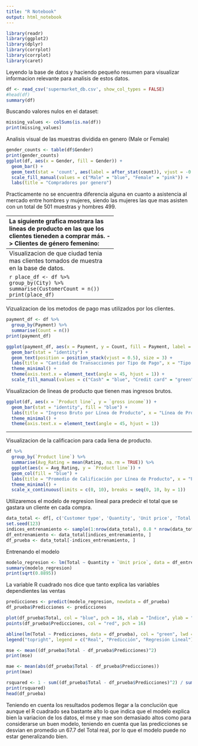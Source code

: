 ```yaml
---
title: "R Notebook"
output: html_notebook
---
```

```r
library(readr)
library(ggplot2)
library(dplyr)
library(corrplot)
library(corrplot)
library(caret)
```

Leyendo la base de datos y haciendo pequeño resumen para visualizar informacion relevante para analisis de estos datos.

```r
df <- read_csv('supermarket_db.csv', show_col_types = FALSE)
#head(df)
summary(df)
```

Buscando valores nulos en el dataset:
```r
missing_values <- colSums(is.na(df))
print(missing_values)
```
Analisis visual de las muestras dividida en genero (Male or Female)
```r
gender_counts <- table(df$Gender)
print(gender_counts)
ggplot(df, aes(x = Gender, fill = Gender)) +
  geom_bar() +
  geom_text(stat = 'count', aes(label = after_stat(count)), vjust = -0.5) +
  scale_fill_manual(values = c("Male" = "blue", "Female" = "pink")) +
  labs(title = "Compradores por genero")
```
Practicamente no se encuentra diferencia alguna en cuanto a asistencia al mercado entre hombres y mujeres, siendo las mujeres las que mas asisten con un total de 501 muestras y hombres 499.

------------------------------------------------
La siguiente grafica mostrara las lineas de producto en las que los clientes tieneden a comprar más.
-> Clientes de género femenino:
```r
df_female <- df %>%
  filter(Gender == "Female")
ggplot(df_female, aes(x = `Product line`, y = Quantity, fill = Gender)) +
  geom_bar(stat = "identity") +
  labs(title = "Cantidad Comprada por Mujeres en Cada Línea de Producto", x = "Línea de Producto", y = "Cantidad") +
  theme_minimal() +
  theme(axis.text.x = element_text(angle = 45, hjust = 1)) +
  scale_fill_manual(values = c("Male" = "blue", "Female" = "pink"))

```
Como resultado se aprecia que las mujeres que asisten a estos supermercados tiendene a compras mas productos de la linea "Fashion accessories".

-> Clienetes del género masculino.
```r
df_male <- filter(df, Gender == "Male")
ggplot(df_male, aes(x = `Product line`, y = Quantity, fill = Gender)) +
  geom_bar(stat = "identity") +
  labs(title = "Cantidad Comprada por Hombres en Cada Línea de Producto", x = "Línea de Producto", y = "Cantidad") +
  theme_minimal() +
  theme(axis.text.x = element_text(angle = 45, hjust = 1)) +
  scale_fill_manual(values = c("Male" = "blue", "Female" = "pink")) 
```
Como resultado del analisis visual de compra segmentado por lineas de productos se llega a la conclusion que los hombres que asisten a nuestras tiendas tienden a realizar mas compras en "Health and beauty".

-----------------------------------------
Visualizacion de que ciudad tenia mas clientes tomados de muestra en la base de datos.

```r
place_df <- df %>%
  group_by(City) %>%
  summarise(CustomerCount = n())
print(place_df)
```

-------------------------------------------------------

Vizualizacion de los metodos de pago mas utilizados por los clientes.

```r
payment_df <- df %>%
  group_by(Payment) %>%
  summarise(Count = n())
print(payment_df)
```
```r
ggplot(payment_df, aes(x = Payment, y = Count, fill = Payment, label = Count)) +
  geom_bar(stat = "identity") +
  geom_text(position = position_stack(vjust = 0.5), size = 3) +
  labs(title = "Cantidad de Transacciones por Tipo de Pago", x = "Tipo de Pago", y = "Cantidad") +
  theme_minimal() +
  theme(axis.text.x = element_text(angle = 45, hjust = 1)) +
  scale_fill_manual(values = c("Cash" = "blue", "Credit card" = "green", "Ewallet" = "orange"))

```
Visualizacion de lineas de producto que tienen mas ingresos brutos.

```r
ggplot(df, aes(x = `Product line`, y = `gross income`)) +
  geom_bar(stat = "identity", fill = "blue") +
  labs(title = "Ingreso Bruto por Línea de Producto", x = "Línea de Producto", y = "Ingreso Bruto") +
  theme_minimal() +
  theme(axis.text.x = element_text(angle = 45, hjust = 1))

```

---------------------------------------------------

Visualizacion de la calificacion para cada liena de producto. 

```r
df %>%
  group_by(`Product line`) %>%
  summarise(Avg_Rating = mean(Rating, na.rm = TRUE)) %>%
  ggplot(aes(x = Avg_Rating, y = `Product line`)) +
  geom_col(fill = "blue") +
  labs(title = "Promedio de Calificación por Línea de Producto", x = "Promedio de Rating", y = "Product Line") +
  theme_minimal() +
  scale_x_continuous(limits = c(0, 10), breaks = seq(0, 10, by = 1))

```

Utilizaremos el modelo de regresion lineal para predecir el total que se gastara un cliente en cada compra.
```r
data_total <- df[, c('Customer type', 'Quantity', 'Unit price', 'Total')]
set.seed(123)
indices_entrenamiento <- sample(1:nrow(data_total), 0.8 * nrow(data_total))
df_entrenamiento <- data_total[indices_entrenamiento, ]
df_prueba <- data_total[-indices_entrenamiento, ]
```
Entrenando el modelo
```r
modelo_regresion <- lm(Total ~ Quantity + `Unit price`, data = df_entrenamiento)
summary(modelo_regresion)
print(sqrt(0.8895))
```
La variable R cuadrado nos dice que tanto explica las variables dependientes las ventas

```r
predicciones <- predict(modelo_regresion, newdata = df_prueba)
df_prueba$Predicciones <- predicciones
```

```r
plot(df_prueba$Total, col = "blue", pch = 16, xlab = "Índice", ylab = "Total", main = "Comparación entre Valores Reales y Predicciones")
points(df_prueba$Predicciones, col = "red", pch = 16)

abline(lm(Total ~ Predicciones, data = df_prueba), col = "green", lwd = 2)
legend("topright", legend = c("Real", "Predicción", "Regresión Lineal"), col = c("blue", "red", "green"), pch = 16)

```

```r
mse <- mean((df_prueba$Total - df_prueba$Predicciones)^2)
print(mse)

mae <- mean(abs(df_prueba$Total - df_prueba$Predicciones))
print(mae)

rsquared <- 1 - sum((df_prueba$Total - df_prueba$Predicciones)^2) / sum((df_prueba$Total - mean(df_prueba$Total))^2)
print(rsquared)
head(df_prueba)
```
Teniendo en cuenta los resultados podemos llegar a la concluciòn que aunque el R cuadrado sea bastante alto lo que indica que el modelo explica bien la variacion de los datos, el mse y mae son demasiado altos como para considerarse un buen modelo, teniendo en cuenta que las predicciones se desvian en promedio un 67.7 del Total real, por lo que el modelo puede no estar generalizando bien.

